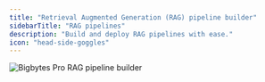 ```yaml
---
title: "Retrieval Augmented Generation (RAG) pipeline builder"
sidebarTitle: "RAG pipelines"
description: "Build and deploy RAG pipelines with ease."
icon: "head-side-goggles"
---
```



<ProOnly source="rag-pipeline" />

<Frame>
  <img
    alt="Bigbytes Pro RAG pipeline builder"
    src="https://github.com/getbigbytes/assets/blob/main/pro/features/rag-pipeline.jpg?raw=true"
  />
</Frame>
